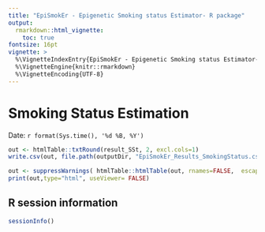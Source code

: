 ```yaml
---
title: "EpiSmokEr - Epigenetic Smoking status Estimator- R package"
output:
  rmarkdown::html_vignette:
    toc: true
fontsize: 16pt
vignette: >
  %\VignetteIndexEntry{EpiSmokEr - Epigenetic Smoking status Estimator- R package}
  %\VignetteEngine{knitr::rmarkdown}
  %\VignetteEncoding{UTF-8}
---
```


# Smoking Status Estimation
Date: `r format(Sys.time(), '%d %B, %Y')` 

```r
out <- htmlTable::txtRound(result_SSt, 2, excl.cols=1)
write.csv(out, file.path(outputDir, "EpiSmokEr_Results_SmokingStatus.csv"), row.names=FALSE)

out <- suppressWarnings( htmlTable::htmlTable(out, rnames=FALSE,  escape.html = FALSE))
print(out,type="html", useViewer= FALSE)
```

## R session information
```r
sessionInfo()
```

